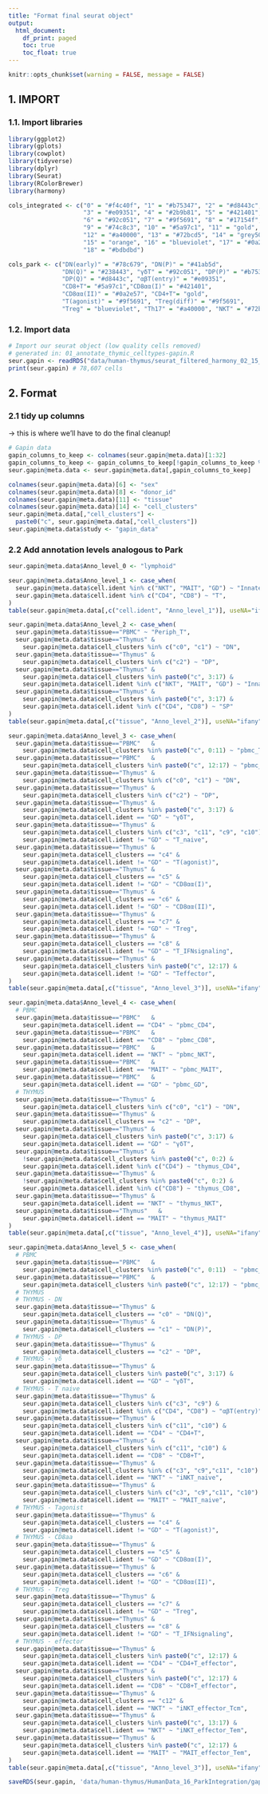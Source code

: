 ```yaml
---
title: "Format final seurat object"
output:
  html_document:
    df_print: paged
    toc: true
    toc_float: true
---
```


```r
knitr::opts_chunk$set(warning = FALSE, message = FALSE) 
```

## 1. IMPORT

### 1.1. Import libraries
```r
library(ggplot2)
library(gplots)
library(cowplot)
library(tidyverse)
library(dplyr)
library(Seurat)
library(RColorBrewer)
library(harmony)
```

```R
cols_integrated <- c("0" = "#f4c40f", "1" = "#b75347", "2" = "#d8443c",
                     "3" = "#e09351", "4" = "#2b9b81", "5" = "#421401",
                     "6" = "#92c051", "7" = "#9f5691", "8" = "#17154f",
                     "9" = "#74c8c3", "10" = "#5a97c1", "11" = "gold",
                     "12" = "#a40000", "13" = "#72bcd5", "14" = "grey50",
                     "15" = "orange", "16" = "blueviolet", "17" = "#0a2e57",
                     "18" = "#bdbdbd")

cols_park <- c("DN(early)" = "#78c679", "DN(P)" = "#41ab5d",
               "DN(Q)" = "#238443", "γδT" = "#92c051", "DP(P)" = "#b75347",
               "DP(Q)" = "#d8443c", "αβT(entry)" = "#e09351",
               "CD8+T"= "#5a97c1","CD8αα(I)" = "#421401",
               "CD8αα(II)" = "#0a2e57", "CD4+T"= "gold",
               "T(agonist)" = "#9f5691", "Treg(diff)" = "#9f5691",
               "Treg" = "blueviolet", "Th17" = "#a40000", "NKT" = "#72bcd5")
```

### 1.2. Import data
```R
# Import our seurat object (low quality cells removed)
# generated in: 01_annotate_thymic_celltypes-gapin.R
seur.gapin <- readRDS("data/human-thymus/seurat_filtered_harmony_02_15_23_thymus_subset_annotations.RDS")
print(seur.gapin) # 78,607 cells
```

## 2. Format
### 2.1 tidy up columns
-> this is where we'll have to do the final cleanup!
```R
# Gapin data
gapin_columns_to_keep <- colnames(seur.gapin@meta.data)[1:32]
gapin_columns_to_keep <- gapin_columns_to_keep[!gapin_columns_to_keep %in% c("seurat_clusters", "RNA_snn_res.0.7", "RNA_snn_res.1.2")]
seur.gapin@meta.data <- seur.gapin@meta.data[,gapin_columns_to_keep]

colnames(seur.gapin@meta.data)[6] <- "sex"
colnames(seur.gapin@meta.data)[8] <- "donor_id"
colnames(seur.gapin@meta.data)[11] <- "tissue"
colnames(seur.gapin@meta.data)[14] <- "cell_clusters"
seur.gapin@meta.data[,"cell_clusters"] <-
  paste0("c", seur.gapin@meta.data[,"cell_clusters"])
seur.gapin@meta.data$study <- "gapin_data"
```


### 2.2 Add annotation levels analogous to Park
```R
seur.gapin@meta.data$Anno_level_0 <- "lymphoid" 

seur.gapin@meta.data$Anno_level_1 <- case_when(
  seur.gapin@meta.data$cell.ident %in% c("NKT", "MAIT", "GD") ~ "Innate_T",
  seur.gapin@meta.data$cell.ident %in% c("CD4", "CD8") ~ "T",
)
table(seur.gapin@meta.data[,c("cell.ident", "Anno_level_1")], useNA="ifany")

seur.gapin@meta.data$Anno_level_2 <- case_when(
  seur.gapin@meta.data$tissue=="PBMC" ~ "Periph_T",
  seur.gapin@meta.data$tissue=="Thymus" &
    seur.gapin@meta.data$cell_clusters %in% c("c0", "c1") ~ "DN",
  seur.gapin@meta.data$tissue=="Thymus" &
    seur.gapin@meta.data$cell_clusters %in% c("c2") ~ "DP",
  seur.gapin@meta.data$tissue=="Thymus" &
    seur.gapin@meta.data$cell_clusters %in% paste0("c", 3:17) &
    seur.gapin@meta.data$cell.ident %in% c("NKT", "MAIT", "GD") ~ "Innate_T",
  seur.gapin@meta.data$tissue=="Thymus" &
    seur.gapin@meta.data$cell_clusters %in% paste0("c", 3:17) &
    seur.gapin@meta.data$cell.ident %in% c("CD4", "CD8") ~ "SP"
)
table(seur.gapin@meta.data[,c("tissue", "Anno_level_2")], useNA="ifany")

seur.gapin@meta.data$Anno_level_3 <- case_when(
  seur.gapin@meta.data$tissue=="PBMC"   &
    seur.gapin@meta.data$cell_clusters %in% paste0("c", 0:11) ~ "pbmc_T_naive",
  seur.gapin@meta.data$tissue=="PBMC"   &
    seur.gapin@meta.data$cell_clusters %in% paste0("c", 12:17) ~ "pbmc_T_memory",
  seur.gapin@meta.data$tissue=="Thymus" &
    seur.gapin@meta.data$cell_clusters %in% c("c0", "c1") ~ "DN",
  seur.gapin@meta.data$tissue=="Thymus" &
    seur.gapin@meta.data$cell_clusters %in% c("c2") ~ "DP",
  seur.gapin@meta.data$tissue=="Thymus" &
    seur.gapin@meta.data$cell_clusters %in% paste0("c", 3:17) &
    seur.gapin@meta.data$cell.ident == "GD" ~ "γδT",
  seur.gapin@meta.data$tissue=="Thymus" &
    seur.gapin@meta.data$cell_clusters %in% c("c3", "c11", "c9", "c10") &
    seur.gapin@meta.data$cell.ident != "GD" ~ "T_naive",
  seur.gapin@meta.data$tissue=="Thymus" &
    seur.gapin@meta.data$cell_clusters == "c4" &
    seur.gapin@meta.data$cell.ident != "GD" ~ "T(agonist)",
  seur.gapin@meta.data$tissue=="Thymus" &
    seur.gapin@meta.data$cell_clusters == "c5" &
    seur.gapin@meta.data$cell.ident != "GD" ~ "CD8αα(I)",
  seur.gapin@meta.data$tissue=="Thymus" &
    seur.gapin@meta.data$cell_clusters == "c6" &
    seur.gapin@meta.data$cell.ident != "GD" ~ "CD8αα(II)",
  seur.gapin@meta.data$tissue=="Thymus" &
    seur.gapin@meta.data$cell_clusters == "c7" &
    seur.gapin@meta.data$cell.ident != "GD" ~ "Treg",
  seur.gapin@meta.data$tissue=="Thymus" &
    seur.gapin@meta.data$cell_clusters == "c8" &
    seur.gapin@meta.data$cell.ident != "GD" ~ "T_IFNsignaling",
  seur.gapin@meta.data$tissue=="Thymus" &
    seur.gapin@meta.data$cell_clusters %in% paste0("c", 12:17) &
    seur.gapin@meta.data$cell.ident != "GD" ~ "Teffector",
)
table(seur.gapin@meta.data[,c("tissue", "Anno_level_3")], useNA="ifany")

seur.gapin@meta.data$Anno_level_4 <- case_when(
  # PBMC
  seur.gapin@meta.data$tissue=="PBMC"   &
    seur.gapin@meta.data$cell.ident == "CD4" ~ "pbmc_CD4",
  seur.gapin@meta.data$tissue=="PBMC"   &
    seur.gapin@meta.data$cell.ident == "CD8" ~ "pbmc_CD8",
  seur.gapin@meta.data$tissue=="PBMC"   &
    seur.gapin@meta.data$cell.ident == "NKT" ~ "pbmc_NKT",
  seur.gapin@meta.data$tissue=="PBMC"   &
    seur.gapin@meta.data$cell.ident == "MAIT" ~ "pbmc_MAIT",
  seur.gapin@meta.data$tissue=="PBMC"   &
    seur.gapin@meta.data$cell.ident == "GD" ~ "pbmc_GD",
  # THYMUS
  seur.gapin@meta.data$tissue=="Thymus" &
    seur.gapin@meta.data$cell_clusters %in% c("c0", "c1") ~ "DN",
  seur.gapin@meta.data$tissue=="Thymus" &
    seur.gapin@meta.data$cell_clusters == "c2" ~ "DP",
  seur.gapin@meta.data$tissue=="Thymus" &
    seur.gapin@meta.data$cell_clusters %in% paste0("c", 3:17) &
    seur.gapin@meta.data$cell.ident == "GD" ~ "γδT",
  seur.gapin@meta.data$tissue=="Thymus" &
    !seur.gapin@meta.data$cell_clusters %in% paste0("c", 0:2) &
    seur.gapin@meta.data$cell.ident %in% c("CD4") ~ "thymus_CD4",
  seur.gapin@meta.data$tissue=="Thymus" &
    !seur.gapin@meta.data$cell_clusters %in% paste0("c", 0:2) &
    seur.gapin@meta.data$cell.ident %in% c("CD8") ~ "thymus_CD8",
  seur.gapin@meta.data$tissue=="Thymus" &
    seur.gapin@meta.data$cell.ident == "NKT" ~ "thymus_NKT",
  seur.gapin@meta.data$tissue=="Thymus"   &
    seur.gapin@meta.data$cell.ident == "MAIT" ~ "thymus_MAIT"
)
table(seur.gapin@meta.data[,c("tissue", "Anno_level_4")], useNA="ifany")

seur.gapin@meta.data$Anno_level_5 <- case_when(
  # PBMC
  seur.gapin@meta.data$tissue=="PBMC"   &
    seur.gapin@meta.data$cell_clusters %in% paste0("c", 0:11)  ~ "pbmc_T_naive",
  seur.gapin@meta.data$tissue=="PBMC"   &
    seur.gapin@meta.data$cell_clusters %in% paste0("c", 12:17) ~ "pbmc_T_memory",
  # THYMUS
  # THYMUS - DN
  seur.gapin@meta.data$tissue=="Thymus" &
    seur.gapin@meta.data$cell_clusters == "c0" ~ "DN(Q)",
  seur.gapin@meta.data$tissue=="Thymus" &
    seur.gapin@meta.data$cell_clusters == "c1" ~ "DN(P)",
  # THYMUS - DP
  seur.gapin@meta.data$tissue=="Thymus" &
    seur.gapin@meta.data$cell_clusters == "c2" ~ "DP",
  # THYMUS - γδ
  seur.gapin@meta.data$tissue=="Thymus" &
    seur.gapin@meta.data$cell_clusters %in% paste0("c", 3:17) &
    seur.gapin@meta.data$cell.ident == "GD" ~ "γδT",
  # THYMUS - T naive
  seur.gapin@meta.data$tissue=="Thymus" &
    seur.gapin@meta.data$cell_clusters %in% c("c3", "c9") &
    seur.gapin@meta.data$cell.ident %in% c("CD4", "CD8") ~ "αβT(entry)",
  seur.gapin@meta.data$tissue=="Thymus" &
    seur.gapin@meta.data$cell_clusters %in% c("c11", "c10") &
    seur.gapin@meta.data$cell.ident == "CD4" ~ "CD4+T",
  seur.gapin@meta.data$tissue=="Thymus" &
    seur.gapin@meta.data$cell_clusters %in% c("c11", "c10") &
    seur.gapin@meta.data$cell.ident == "CD8" ~ "CD8+T",
  seur.gapin@meta.data$tissue=="Thymus" &
    seur.gapin@meta.data$cell_clusters %in% c("c3", "c9","c11", "c10") &
    seur.gapin@meta.data$cell.ident == "NKT" ~ "iNKT_naive",
  seur.gapin@meta.data$tissue=="Thymus" &
    seur.gapin@meta.data$cell_clusters %in% c("c3", "c9","c11", "c10") &
    seur.gapin@meta.data$cell.ident == "MAIT" ~ "MAIT_naive",
  # THYMUS - Tagonist
  seur.gapin@meta.data$tissue=="Thymus" &
    seur.gapin@meta.data$cell_clusters == "c4" &
    seur.gapin@meta.data$cell.ident != "GD" ~ "T(agonist)",
  # THYMUS - CD8aa
  seur.gapin@meta.data$tissue=="Thymus" &
    seur.gapin@meta.data$cell_clusters == "c5" &
    seur.gapin@meta.data$cell.ident != "GD" ~ "CD8αα(I)",
  seur.gapin@meta.data$tissue=="Thymus" &
    seur.gapin@meta.data$cell_clusters == "c6" &
    seur.gapin@meta.data$cell.ident != "GD" ~ "CD8αα(II)",
  # THYMUS - Treg
  seur.gapin@meta.data$tissue=="Thymus" &
    seur.gapin@meta.data$cell_clusters == "c7" &
    seur.gapin@meta.data$cell.ident != "GD" ~ "Treg",
  seur.gapin@meta.data$tissue=="Thymus" &
    seur.gapin@meta.data$cell_clusters == "c8" &
    seur.gapin@meta.data$cell.ident != "GD" ~ "T_IFNsignaling",
  # THYMUS - effector
  seur.gapin@meta.data$tissue=="Thymus" &
    seur.gapin@meta.data$cell_clusters %in% paste0("c", 12:17) &
    seur.gapin@meta.data$cell.ident == "CD4" ~ "CD4+T_effector",
  seur.gapin@meta.data$tissue=="Thymus" &
    seur.gapin@meta.data$cell_clusters %in% paste0("c", 12:17) &
    seur.gapin@meta.data$cell.ident == "CD8" ~ "CD8+T_effector",
  seur.gapin@meta.data$tissue=="Thymus" &
    seur.gapin@meta.data$cell_clusters == "c12" &
    seur.gapin@meta.data$cell.ident == "NKT" ~ "iNKT_effector_Tcm",
  seur.gapin@meta.data$tissue=="Thymus" &
    seur.gapin@meta.data$cell_clusters %in% paste0("c", 13:17) &
    seur.gapin@meta.data$cell.ident == "NKT" ~ "iNKT_effector_Tem",
  seur.gapin@meta.data$tissue=="Thymus" & 
    seur.gapin@meta.data$cell_clusters %in% paste0("c", 12:17) &
    seur.gapin@meta.data$cell.ident == "MAIT" ~ "MAIT_effector_Tem",
)
table(seur.gapin@meta.data[,c("tissue", "Anno_level_3")], useNA="ifany")

saveRDS(seur.gapin, 'data/human-thymus/HumanData_16_ParkIntegration/gapin_full_seu_gene_names_updated_anno.rds')
```
